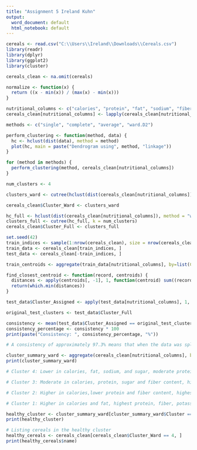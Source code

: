 ---
title: "Assignment 5 Ireland Kuhn"
output:
  word_document: default
  html_notebook: default
---


```{r}
cereals <- read.csv("C:\\Users\\Ireland\\Downloads\\Cereals.csv")
library(readr)
library(dplyr)
library(ggplot2)
library(cluster)
```
```{r}
cereals_clean <- na.omit(cereals)

normalize <- function(x) {
  return ((x - min(x)) / (max(x) - min(x)))
}

nutritional_columns <- c("calories", "protein", "fat", "sodium", "fiber", "carbo", "sugars", "potass", "vitamins")
cereals_clean[nutritional_columns] <- lapply(cereals_clean[nutritional_columns], normalize)
```

```{r}
methods <- c("single", "complete", "average", "ward.D2")

perform_clustering <- function(method, data) {
  hc <- hclust(dist(data), method = method)
  plot(hc, main = paste("Dendrogram using", method, "linkage"))
}

for (method in methods) {
  perform_clustering(method, cereals_clean[nutritional_columns])
}
```

```{r}
num_clusters <- 4

clusters_ward <- cutree(hclust(dist(cereals_clean[nutritional_columns]), method = "ward.D2"), k = num_clusters)

cereals_clean$Cluster_Ward <- clusters_ward
```

```{r}
hc_full <- hclust(dist(cereals_clean[nutritional_columns]), method = "ward.D2")
clusters_full <- cutree(hc_full, k = num_clusters)
cereals_clean$Cluster_Full <- clusters_full

set.seed(42)
train_indices <- sample(1:nrow(cereals_clean), size = nrow(cereals_clean) / 2)
train_data <- cereals_clean[train_indices, ]
test_data <- cereals_clean[-train_indices, ]
```


```{r}
train_centroids <- aggregate(train_data[nutritional_columns], by=list(Cluster=train_data$Cluster_Full), mean)

find_closest_centroid <- function(record, centroids) {
  distances <- apply(centroids[, -1], 1, function(centroid) sum((record - centroid)^2))
  return(which.min(distances))
}

test_data$Cluster_Assigned <- apply(test_data[nutritional_columns], 1, function(x) find_closest_centroid(x, train_centroids))

original_test_clusters <- test_data$Cluster_Full

consistency <- mean(test_data$Cluster_Assigned == original_test_clusters)
consistency_percentage <- consistency * 100
print(paste("Consistency: ", consistency_percentage, "%"))
```
```{r}
# A consistency of approximately 97.3% means that when the data was split into two parts (training and testing), and clustering was performed separately on these parts, about 97.3% of the cereals in the testing set were assigned to the same clusters as they were when the entire dataset was used for clustering. This indicates that my hierarchical clustering model using Ward's method has done a good job at reliably grouping cereals based on their nutritional profiles. This result provides strong support for the choices and recommendations one might make based on these clusters. 
```

```{r}
cluster_summary_ward <- aggregate(cereals_clean[nutritional_columns], by=list(Cluster=cereals_clean$Cluster_Ward), mean)
print(cluster_summary_ward)
```

```{r}
# Cluster 4: Lower in calories, fat, sodium, and sugar, moderate protein, higher fiber content than Clusters 2 and 3.

# Cluster 3: Moderate in calories, protein, sugar and fiber content, higher sodium content compared to other clusters, lower potassium and vitamin levels.

# Cluster 2: Higher in calories,lower protein and fiber content, highest fat content and sugar among all clusters, moderate sodium content.

# Cluster 1: Higher in calories and fat, highest protein, fiber, potassium and vitamins, moderate sodium content, moderate to high sugar content.

```

```{r}
healthy_cluster <- cluster_summary_ward[cluster_summary_ward$Cluster == 4, ]
print(healthy_cluster)

# Listing cereals in the healthy cluster
healthy_cereals <- cereals_clean[cereals_clean$Cluster_Ward == 4, ]
print(healthy_cereals$name)
```

